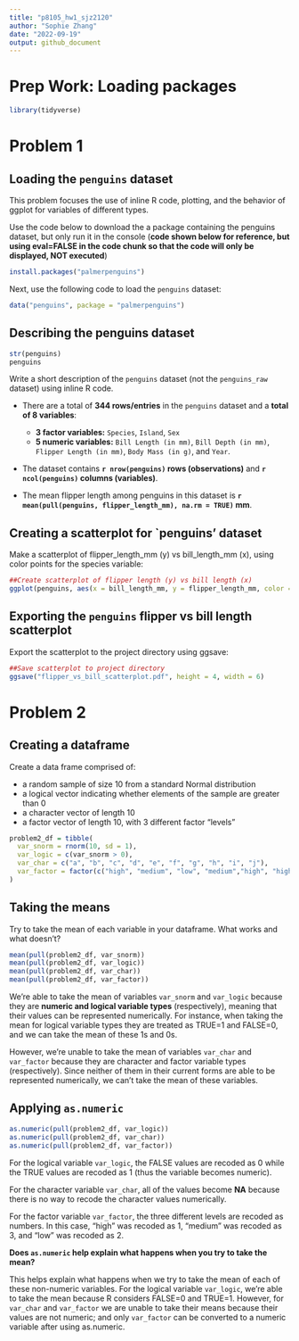 ```yaml
---
title: "p8105_hw1_sjz2120"
author: "Sophie Zhang"
date: "2022-09-19"
output: github_document
---
```


# Prep Work: Loading packages
```r
library(tidyverse)
```

# Problem 1
## Loading the `penguins` dataset
This problem focuses the use of inline R code, plotting, and the behavior of ggplot for variables of different types.

Use the code below to download the a package containing the penguins dataset, but only run it in the console (**code shown below for reference, but using eval=FALSE in the code chunk so that the code will only be displayed, NOT executed**)
```r
install.packages("palmerpenguins")
```

Next, use the following code to load the `penguins` dataset:
```r
data("penguins", package = "palmerpenguins")
```

## **Describing the penguins dataset**
```r
str(penguins)
penguins
```
Write a short description of the `penguins` dataset (not the `penguins_raw` dataset) using inline R code.

* There are a total of **344 rows/entries** in the `penguins` dataset and a **total of 8 variables**:
    * **3 factor variables:** `Species`, `Island`, `Sex`
    * **5 numeric variables:** `Bill Length (in mm)`, `Bill Depth (in mm)`, `Flipper Length (in mm)`, `Body Mass (in g)`, and `Year`.

* The dataset contains **`r nrow(penguins)` rows (observations)**
and **`r ncol(penguins)` columns (variables)**.

* The mean flipper length among penguins in this dataset is
**`r mean(pull(penguins, flipper_length_mm), na.rm = TRUE)` mm**.

## Creating a scatterplot for `penguins' dataset
Make a scatterplot of flipper_length_mm (y) vs bill_length_mm (x), using color points for the species variable:
```r
##Create scatterplot of flipper length (y) vs bill length (x)
ggplot(penguins, aes(x = bill_length_mm, y = flipper_length_mm, color = species)) + geom_point() + xlab("Bill Length (mm)") + ylab("Flipper Length (mm)") + ggtitle("Plot of Penguin Flipper vs Bill Length (by species)")
```

## Exporting the `penguins` flipper vs bill length scatterplot
Export the scatterplot to the project directory using ggsave:
```r
##Save scatterplot to project directory
ggsave("flipper_vs_bill_scatterplot.pdf", height = 4, width = 6)
```


# Problem 2
## Creating a dataframe
Create a data frame comprised of:

* a random sample of size 10 from a standard Normal distribution
* a logical vector indicating whether elements of the sample are greater than 0
* a character vector of length 10
* a factor vector of length 10, with 3 different factor “levels”

```r
problem2_df = tibble(
  var_snorm = rnorm(10, sd = 1),
  var_logic = c(var_snorm > 0),
  var_char = c("a", "b", "c", "d", "e", "f", "g", "h", "i", "j"),
  var_factor = factor(c("high", "medium", "low", "medium","high", "high", "low", "low", "medium", "high"))
)
```

## Taking the means
Try to take the mean of each variable in your dataframe. What works and what doesn’t?
```r
mean(pull(problem2_df, var_snorm))
mean(pull(problem2_df, var_logic))
mean(pull(problem2_df, var_char))
mean(pull(problem2_df, var_factor))
```
We're able to take the mean of variables `var_snorm` and `var_logic` because they are **numeric and logical variable types** (respectively), meaning that their values can be represented numerically. For instance, when taking the mean for logical variable types they are treated as TRUE=1 and FALSE=0, and we can take the mean of these 1s and 0s.

However, we're unable to take the mean of variables `var_char` and `var_factor` because they are character and factor variable types (respectively). Since neither of them in their current forms are able to be represented numerically, we can't take the mean of these variables.

## Applying `as.numeric`
```r
as.numeric(pull(problem2_df, var_logic))
as.numeric(pull(problem2_df, var_char))
as.numeric(pull(problem2_df, var_factor))
```
For the logical variable `var_logic`, the FALSE values are recoded as 0 while the TRUE values are recoded as 1 (thus the variable becomes numeric).

For the character variable `var_char`, all of the values become **NA** because there is no way to recode the character values numerically.

For the factor variable `var_factor`, the three different levels are recoded as numbers. In this case, "high" was recoded as 1, "medium" was recoded as 3, and "low" was recoded as 2.


**Does `as.numeric` help explain what happens when you try to take the mean?**

This helps explain what happens when we try to take the mean of each of these non-numeric variables. For the logical variable `var_logic`, we're able to take the mean because R considers FALSE=0 and TRUE=1. However, for `var_char` and `var_factor` we are  unable to take their means because their values are not numeric; and only `var_factor` can be converted to a numeric variable after using as.numeric.
